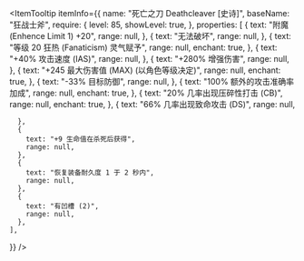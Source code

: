 
<ItemTooltip
  itemInfo={{
    name: "死亡之刀 Deathcleaver [史诗]",
    baseName: "狂战士斧",
    require: {
      level: 85,
      showLevel: true,
    },
    properties: [
      {
        text: "附魔 (Enhence Limit 1) +20",
        range: null,
      },
      {
        text: "无法破坏",
        range: null,
      },
      {
        text: "等级 20 狂热 (Fanaticism) 灵气赋予",
        range: null,
        enchant: true,
      },
      {
        text: "+40% 攻击速度 (IAS)",
        range: null,
      },
      {
        text: "+280% 增强伤害",
        range: null,
      },
      {
        text: "+245 最大伤害值 (MAX) (以角色等级决定)",
        range: null,
        enchant: true,
      },
      {
        text: "-33% 目标防御",
        range: null,
      },
      {
        text: "100% 额外的攻击准确率加成",
        range: null,
         enchant: true,
      },
      {
        text: "20% 几率出现压碎性打击 (CB)",
        range: null,
        enchant: true,
      },
      {
        text: "66% 几率出现致命攻击 (DS)",
        range: null,

      },
      {
        text: "+9 生命值在杀死后获得",
        range: null,
      },
      {
        text: "恢复装备耐久度 1 于 2 秒内",
        range: null,
      },
      {
        text: "有凹槽 (2)",
        range: null,
      },
    ],

}}
/>
